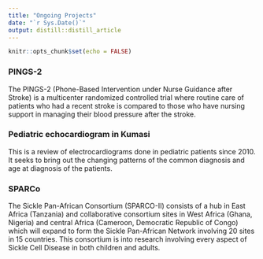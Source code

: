 ```yaml
---
title: "Ongoing Projects"
date: "`r Sys.Date()`"
output: distill::distill_article
---
```


```r
knitr::opts_chunk$set(echo = FALSE)
```

### PINGS-2

The PINGS-2 (Phone-Based Intervention under Nurse Guidance after Stroke) is a multicenter randomized
controlled trial where routine care of patients who had a recent stroke is compared to those who
have nursing support in managing their blood pressure after the stroke.

### Pediatric echocardiogram in Kumasi

This is a review of electrocardiograms done in pediatric patients since 2010. It seeks to bring out
the changing patterns of the common diagnosis and age at diagnosis of the patients.

### SPARCo

The Sickle Pan-African Consortium (SPARCO-II) consists of a hub in East Africa (Tanzania) and
collaborative consortium sites in West Africa (Ghana, Nigeria) and central Africa (Cameroon,
Democratic Republic of Congo) which will expand to form the Sickle Pan-African Network involving 20
sites in 15 countries. This consortium is into research involving every aspect of Sickle Cell
Disease in both children and adults.
